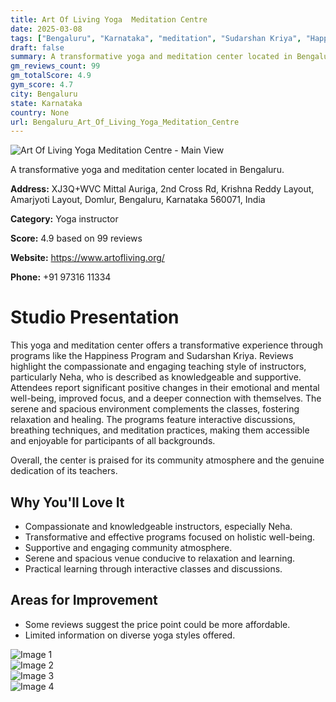 ```yaml
---
title: Art Of Living Yoga  Meditation Centre
date: 2025-03-08
tags: ["Bengaluru", "Karnataka", "meditation", "Sudarshan Kriya", "Happiness Program", "serene atmosphere", "community focused", "Bengaluru"]  
draft: false
summary: A transformative yoga and meditation center located in Bengaluru.
gm_reviews_count: 99
gm_totalScore: 4.9
gym_score: 4.7
city: Bengaluru
state: Karnataka
country: None
url: Bengaluru_Art_Of_Living_Yoga_Meditation_Centre
---
```


<div className="aspect-[16/9] relative my-8">
  <img 
    src="https://lh5.googleusercontent.com/p/AF1QipMuXS25mAJ-40mTq3zKNXtcQPeqPQ2r3SoPzby0=w1920-h1080-k-no"
    alt="Art Of Living Yoga  Meditation Centre - Main View"
    className="object-cover absolute inset-0 w-full h-full rounded-lg"
  />
</div>

A transformative yoga and meditation center located in Bengaluru.

**Address:** XJ3Q+WVC Mittal Auriga, 2nd Cross Rd, Krishna Reddy Layout, Amarjyoti Layout, Domlur, Bengaluru, Karnataka 560071, India

**Category:** Yoga instructor

**Score:** 4.9 based on 99 reviews

**Website:** https://www.artofliving.org/

**Phone:** +91 97316 11334

# Studio Presentation

This yoga and meditation center offers a transformative experience through programs like the Happiness Program and Sudarshan Kriya. Reviews highlight the compassionate and engaging teaching style of instructors, particularly Neha, who is described as knowledgeable and supportive. Attendees report significant positive changes in their emotional and mental well-being, improved focus, and a deeper connection with themselves. The serene and spacious environment complements the classes, fostering relaxation and healing. The programs feature interactive discussions, breathing techniques, and meditation practices, making them accessible and enjoyable for participants of all backgrounds.

Overall, the center is praised for its community atmosphere and the genuine dedication of its teachers.

## Why You'll Love It

- Compassionate and knowledgeable instructors, especially Neha.
- Transformative and effective programs focused on holistic well-being.
- Supportive and engaging community atmosphere.
- Serene and spacious venue conducive to relaxation and learning.
- Practical learning through interactive classes and discussions.

## Areas for Improvement

- Some reviews suggest the price point could be more affordable.
- Limited information on diverse yoga styles offered.

<div className="grid grid-cols-1 xl:grid-cols-2 gap-4 my-8">
<div className="aspect-[4/3] relative"><img src="https://lh5.googleusercontent.com/p/AF1QipNObBO8ZBdrvYlUwPpfT3BERTmp80p7zDG5VJwb=w1920-h1080-k-no" alt="Image 1" className="object-cover absolute inset-0 w-full h-full rounded-lg" /></div>
<div className="aspect-[4/3] relative"><img src="https://lh5.googleusercontent.com/p/AF1QipPIrcCKLw3wJWeLUQrNFLGvgGani66WHqv4HW6e=w1920-h1080-k-no" alt="Image 2" className="object-cover absolute inset-0 w-full h-full rounded-lg" /></div>
<div className="aspect-[4/3] relative"><img src="https://lh5.googleusercontent.com/p/AF1QipNQldYd7h-U3r16JEb1_o7KYS4lQ0xYMc7NPPWB=w1920-h1080-k-no" alt="Image 3" className="object-cover absolute inset-0 w-full h-full rounded-lg" /></div>
<div className="aspect-[4/3] relative"><img src="https://lh5.googleusercontent.com/p/AF1QipM8R8LgBOski43CpfE488oYZJ3G70PJx-2xPFik=w1920-h1080-k-no" alt="Image 4" className="object-cover absolute inset-0 w-full h-full rounded-lg" /></div>
</div>